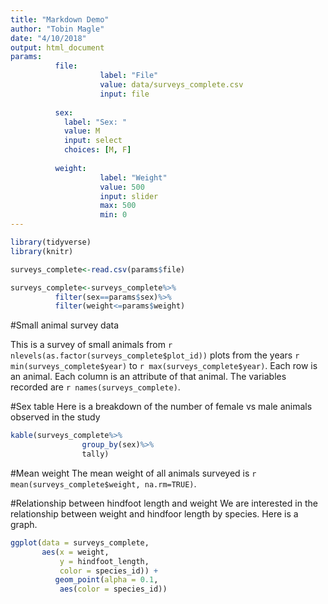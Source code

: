 ```yaml
---
title: "Markdown Demo"
author: "Tobin Magle"
date: "4/10/2018"
output: html_document
params:
          file:
                    label: "File"
                    value: data/surveys_complete.csv
                    input: file
                    
          sex:
            label: "Sex: "
            value: M
            input: select
            choices: [M, F]
            
          weight: 
                    label: "Weight"
                    value: 500
                    input: slider
                    max: 500
                    min: 0
---
```


```r

library(tidyverse)
library(knitr)

surveys_complete<-read.csv(params$file)

surveys_complete<-surveys_complete%>%
          filter(sex==params$sex)%>%
          filter(weight<=params$weight)

```

#Small animal survey data

This is a survey of small animals from `r nlevels(as.factor(surveys_complete$plot_id))` plots
from the years `r min(surveys_complete$year)` to `r max(surveys_complete$year)`. Each row is an animal. 
Each column is an attribute of that animal. The variables recorded are `r names(surveys_complete)`.

#Sex table
Here is a breakdown of the number of female vs male animals observed in the study

```r
kable(surveys_complete%>%
                group_by(sex)%>%
                tally)
```

#Mean weight
The mean weight of all animals surveyed 
is `r mean(surveys_complete$weight, na.rm=TRUE)`.

#Relationship between hindfoot length and weight
We are interested in the relationship between weight and hindfoor length by species. Here is a graph.

```r
ggplot(data = surveys_complete, 
       aes(x = weight, 
           y = hindfoot_length, 
           color = species_id)) + 
          geom_point(alpha = 0.1,
           aes(color = species_id))
```